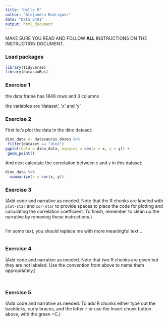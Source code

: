 ```yaml
---
title: "Hello R"
author: "Alejandro Rodriguez"
date: "Data 2401"
output: html_document
---
```


MAKE SURE YOU READ AND FOLLOW **ALL** INSTRUCTIONS ON THE INSTRUCTION DOCUMENT. 

### Load packages


```r
library(tidyverse) 
library(datasauRus)
```


### Exercise 1

the data frame has 1846 rows and 3 columns 

the variables are 'dataset', 'x' and 'y'

### Exercise 2

First let's plot the data in the dino dataset:

```r
dino_data <- datasaurus_dozen %>%
 filter(dataset == "dino")
ggplot(data = dino_data, mapping = aes(x = x, y = y)) +
 geom_point()
```

And next calculate the correlation between `x` and `y` in this dataset:

```r
dino_data %>%
  summarize(r = cor(x, y))
```

### Exercise 3

(Add code and narrative as needed. Note that the R chunks are labeled with `plot-star` and `cor-star` to provide spaces to place the code for plotting and calculating the correlation coefficient. To finish, remember to clean up the narrative by removing these instructions.)



```r


```

I'm some text, you should replace me with more meaningful text...
 
```r


```

### Exercise 4

(Add code and narrative as needed. Note that two R chunks are given but they are not labeled. Use the convention from above to name them appropriately.)

```r


```

```r


```

### Exercise 5

(Add code and narrative as needed. To add R chunks either type out the backticks, curly braces, and the letter `r` or use the Insert chunk button above, with the green +C.)
